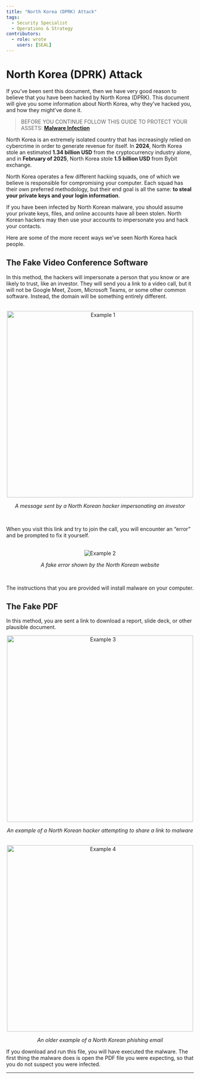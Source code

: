 ```yaml
---
title: "North Korea (DPRK) Attack"
tags:
  - Security Specialist
  - Operations & Strategy
contributors:
  - role: wrote
    users: [SEAL]
---
```



<TagProvider>
<TagFilter />

# North Korea (DPRK) Attack

<TagList tags={frontmatter.tags} />
<AttributionList contributors={frontmatter.contributors} />

If you’ve been sent this document, then we have very good reason to believe that you have been hacked by North Korea
(DPRK). This document will give you some information about North Korea, why they’ve hacked you, and how they might’ve
done it.

>BEFORE YOU CONTINUE FOLLOW THIS GUIDE TO PROTECT YOUR ASSETS:
>[**Malware Infection**](/incident-management/playbooks/malware)

North Korea is an extremely isolated country that has increasingly relied on cybercrime in order to generate revenue for
itself. In **2024**, North Korea stole an estimated **1.34 billion USD** from the cryptocurrency industry alone, and in
**February of 2025**, North Korea stole **1.5 billion USD** from Bybit exchange.

North Korea operates a few different hacking squads, one of which we believe is responsible for compromising your
computer. Each squad has their own preferred methodology, but their end goal is all the same: **to steal your private
keys and your login information**.

If you have been infected by North Korean malware, you should assume your private keys, files, and online accounts have
all been stolen. North Korean hackers may then use your accounts to impersonate you and hack your contacts.

Here are some of the more recent ways we’ve seen North Korea hack people.

## The Fake Video Conference Software

In this method, the hackers will impersonate a person that you know or are likely to trust, like an investor. They will
send you a link to a video call, but it will not be Google Meet, Zoom, Microsoft Teams, or some other common software.
Instead, the domain will be something entirely different.

<br />
<div align="center">
  <img src="https://frameworks-static.s3.us-east-2.amazonaws.com/images/incident-management/playbooks/example1.png"
  alt="Example 1" width= "500px"/>
  <p><em>A message sent by a North Korean hacker impersonating an investor</em></p>
</div>
<br />

When you visit this link and try to join the call, you will encounter an “error” and be prompted to fix it yourself.

<br />
<div align="center">
  <img src="https://frameworks-static.s3.us-east-2.amazonaws.com/images/incident-management/playbooks/example2.jpg"
  alt="Example 2"/>
  <p><em>A fake error shown by the North Korean website</em></p>
</div>
<br />

The instructions that you are provided will install malware on your computer.

## The Fake PDF

In this method, you are sent a link to download a report, slide deck, or other plausible document.

<div align="center">
  <img src="https://frameworks-static.s3.us-east-2.amazonaws.com/images/incident-management/playbooks/example3.png"
  alt="Example 3" width= "500px"/>
  <p><em>An example of a North Korean hacker attempting to share a link to malware</em></p>
</div>
<br />
<div align="center">
  <img src="https://frameworks-static.s3.us-east-2.amazonaws.com/images/incident-management/playbooks/example4.png"
  alt="Example 4" width= "500px"/>
  <p><em>An older example of a North Korean phishing email</em></p>
</div>

If you download and run this file, you will have executed the malware. The first thing the malware does is open the PDF
file you were expecting, so that you do not suspect you were infected.

---

</TagProvider>
<ContributeFooter />
